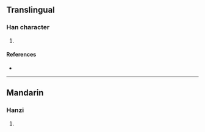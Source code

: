 {{character info/new}}
==Translingual==

===Han character===
{{Han char|rn=96|rad=玉|as=18|sn=22|four=12127|canj=MGUOB|ids=⿰𤣩巂}}

# {{defn|Han|sort=玉18}}

====References====
* {{Han ref|kx=0745.240|dkj=21355|dj=1154.030|hdz=21146.120|uh=74D7|ud=29911|bh=F6F3|bd=63219}}

----

==Mandarin==

===Hanzi===
{{cmn-hanzi|pin=[[xī]] ([[xi1]])|wg=hsi<sup>1</sup>}}

# {{defn|lang=cmn|sort=玉18}}